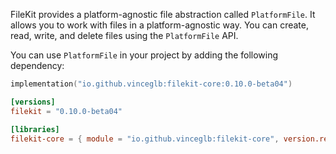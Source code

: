 FileKit provides a platform-agnostic file abstraction called `PlatformFile`. It allows you to work with files in a platform-agnostic way. You can create, read, write, and delete files using the `PlatformFile` API.

You can use `PlatformFile` in your project by adding the following dependency:

<CodeGroup>

```kotlin build.gradle.kts
implementation("io.github.vinceglb:filekit-core:0.10.0-beta04")
```

```toml libs.versions.toml
[versions]
filekit = "0.10.0-beta04"

[libraries]
filekit-core = { module = "io.github.vinceglb:filekit-core", version.ref = "filekit" }
```

</CodeGroup>